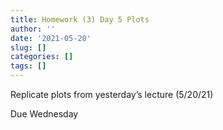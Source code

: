 ```yaml
---
title: Homework (3) Day 5 Plots
author: ''
date: '2021-05-20'
slug: []
categories: []
tags: []
---
```


Replicate plots from yesterday's lecture (5/20/21)

Due Wednesday